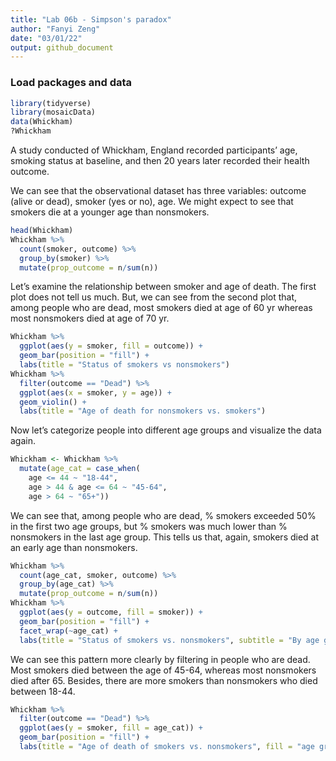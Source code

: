 ```yaml
---
title: "Lab 06b - Simpson's paradox"
author: "Fanyi Zeng"
date: "03/01/22"
output: github_document
---
```


### Load packages and data

```r
library(tidyverse) 
library(mosaicData) 
data(Whickham)
?Whickham
```

A study conducted of Whickham, England recorded participants’ age, smoking status at baseline, and then 20 years later recorded their health outcome.

We can see that the observational dataset has three variables: outcome (alive or dead), smoker (yes or no), age. We might expect to see that smokers die at a younger age than nonsmokers.

```r
head(Whickham)
Whickham %>%
  count(smoker, outcome) %>%
  group_by(smoker) %>%
  mutate(prop_outcome = n/sum(n))
```

Let's examine the relationship between smoker and age of death. The first plot does not tell us much. But, we can see from the second plot that, among people who are dead, most smokers died at age of 60 yr whereas most nonsmokers died at age of 70 yr.

```r
Whickham %>%
  ggplot(aes(y = smoker, fill = outcome)) +
  geom_bar(position = "fill") +
  labs(title = "Status of smokers vs nonsmokers")
Whickham %>%
  filter(outcome == "Dead") %>%
  ggplot(aes(x = smoker, y = age)) +
  geom_violin() +
  labs(title = "Age of death for nonsmokers vs. smokers")
```

Now let's categorize people into different age groups and visualize the data again.

```r
Whickham <- Whickham %>%
  mutate(age_cat = case_when(
    age <= 44 ~ "18-44",
    age > 44 & age <= 64 ~ "45-64",
    age > 64 ~ "65+"))
```

We can see that, among people who are dead, % smokers exceeded 50% in the first two age groups, but % smokers was much lower than % nonsmokers in the last age group. This tells us that, again, smokers died at an early age than nonsmokers.

```r
Whickham %>%
  count(age_cat, smoker, outcome) %>%
  group_by(age_cat) %>%
  mutate(prop_outcome = n/sum(n))
Whickham %>%
  ggplot(aes(y = outcome, fill = smoker)) +
  geom_bar(position = "fill") +
  facet_wrap(~age_cat) +
  labs(title = "Status of smokers vs. nonsmokers", subtitle = "By age groups")
```

We can see this pattern more clearly by filtering in people who are dead. Most smokers died between the age of 45-64, whereas most nonsmokers died after 65. Besides, there are more smokers than nonsmokers who died between 18-44.

```r
Whickham %>%
  filter(outcome == "Dead") %>%
  ggplot(aes(y = smoker, fill = age_cat)) +
  geom_bar(position = "fill") +
  labs(title = "Age of death of smokers vs. nonsmokers", fill = "age groups")
```
